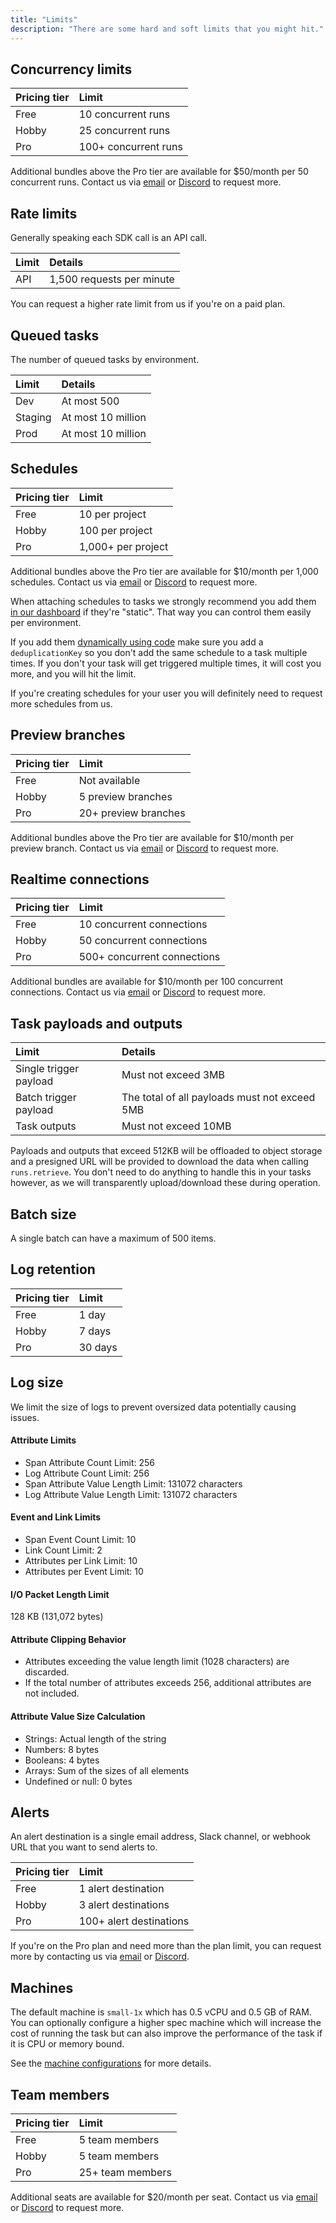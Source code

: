 ```yaml
---
title: "Limits"
description: "There are some hard and soft limits that you might hit."
---
```



## Concurrency limits

| Pricing tier | Limit                |
| :----------- | :------------------- |
| Free         | 10 concurrent runs   |
| Hobby        | 25 concurrent runs   |
| Pro          | 100+ concurrent runs |

Additional bundles above the Pro tier are available for $50/month per 50 concurrent runs. Contact us via [email](https://trigger.dev/contact) or [Discord](https://trigger.dev/discord) to request more.

## Rate limits

Generally speaking each SDK call is an API call.

| Limit | Details                   |
| :---- | :------------------------ |
| API   | 1,500 requests per minute |

You can request a higher rate limit from us if you're on a paid plan.

<RateLimitHitUseBatchTrigger />

## Queued tasks

The number of queued tasks by environment.

| Limit   | Details            |
| :------ | :----------------- |
| Dev     | At most 500        |
| Staging | At most 10 million |
| Prod    | At most 10 million |

## Schedules

| Pricing tier | Limit              |
| :----------- | :----------------- |
| Free         | 10 per project     |
| Hobby        | 100 per project    |
| Pro          | 1,000+ per project |

Additional bundles above the Pro tier are available for $10/month per 1,000 schedules. Contact us via [email](https://trigger.dev/contact) or [Discord](https://trigger.dev/discord) to request more.

When attaching schedules to tasks we strongly recommend you add them [in our dashboard](/tasks/scheduled#attaching-schedules-in-the-dashboard) if they're "static". That way you can control them easily per environment.

If you add them [dynamically using code](/management/schedules/create) make sure you add a `deduplicationKey` so you don't add the same schedule to a task multiple times. If you don't your task will get triggered multiple times, it will cost you more, and you will hit the limit.

If you're creating schedules for your user you will definitely need to request more schedules from us.

## Preview branches

| Pricing tier | Limit                |
| :----------- | :------------------- |
| Free         | Not available        |
| Hobby        | 5 preview branches   |
| Pro          | 20+ preview branches |

Additional bundles above the Pro tier are available for $10/month per preview branch. Contact us via [email](https://trigger.dev/contact) or [Discord](https://trigger.dev/discord) to request more.

## Realtime connections

| Pricing tier | Limit                       |
| :----------- | :-------------------------- |
| Free         | 10 concurrent connections   |
| Hobby        | 50 concurrent connections   |
| Pro          | 500+ concurrent connections |

Additional bundles are available for $10/month per 100 concurrent connections. Contact us via [email](https://trigger.dev/contact) or [Discord](https://trigger.dev/discord) to request more.

## Task payloads and outputs

| Limit                  | Details                                       |
| :--------------------- | :-------------------------------------------- |
| Single trigger payload | Must not exceed 3MB                           |
| Batch trigger payload  | The total of all payloads must not exceed 5MB |
| Task outputs           | Must not exceed 10MB                          |

Payloads and outputs that exceed 512KB will be offloaded to object storage and a presigned URL will be provided to download the data when calling `runs.retrieve`. You don't need to do anything to handle this in your tasks however, as we will transparently upload/download these during operation.

## Batch size

A single batch can have a maximum of 500 items.

<SoftLimit />

## Log retention

| Pricing tier | Limit   |
| :----------- | :------ |
| Free         | 1 day   |
| Hobby        | 7 days  |
| Pro          | 30 days |

## Log size

We limit the size of logs to prevent oversized data potentially causing issues.

<Expandable title="log limits">

#### Attribute Limits

- Span Attribute Count Limit: 256
- Log Attribute Count Limit: 256
- Span Attribute Value Length Limit: 131072 characters
- Log Attribute Value Length Limit: 131072 characters

#### Event and Link Limits

- Span Event Count Limit: 10
- Link Count Limit: 2
- Attributes per Link Limit: 10
- Attributes per Event Limit: 10

#### I/O Packet Length Limit

128 KB (131,072 bytes)

#### Attribute Clipping Behavior

- Attributes exceeding the value length limit (1028 characters) are discarded.
- If the total number of attributes exceeds 256, additional attributes are not included.

#### Attribute Value Size Calculation

- Strings: Actual length of the string
- Numbers: 8 bytes
- Booleans: 4 bytes
- Arrays: Sum of the sizes of all elements
- Undefined or null: 0 bytes

</Expandable>

## Alerts

An alert destination is a single email address, Slack channel, or webhook URL that you want to send alerts to.

| Pricing tier | Limit                   |
| :----------- | :---------------------- |
| Free         | 1 alert destination     |
| Hobby        | 3 alert destinations    |
| Pro          | 100+ alert destinations |

If you're on the Pro plan and need more than the plan limit, you can request more by contacting us via [email](https://trigger.dev/contact) or [Discord](https://trigger.dev/discord).

## Machines

The default machine is `small-1x` which has 0.5 vCPU and 0.5 GB of RAM. You can optionally configure a higher spec machine which will increase the cost of running the task but can also improve the performance of the task if it is CPU or memory bound.

See the [machine configurations](/machines#machine-configurations) for more details.

## Team members

| Pricing tier | Limit            |
| :----------- | :--------------- |
| Free         | 5 team members   |
| Hobby        | 5 team members   |
| Pro          | 25+ team members |

Additional seats are available for $20/month per seat. Contact us via [email](https://trigger.dev/contact) or [Discord](https://trigger.dev/discord) to request more.
